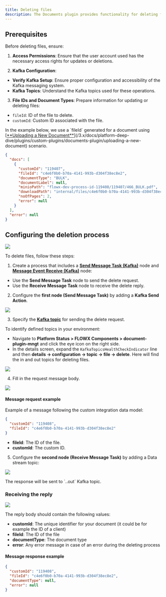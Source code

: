 ```yaml
---
title: Deleting files
description: The Documents plugin provides functionality for deleting files.
---
```


## Prerequisites

Before deleting files, ensure:

1. **Access Permissions**: Ensure that the user account used has the necessary access rights for updates or deletions.

2. **Kafka Configuration**:

- **Verify Kafka Setup**: Ensure proper configuration and accessibility of the Kafka messaging system.
- **Kafka Topics**: Understand the Kafka topics used for these operations.

3.  **File IDs and Document Types**: Prepare information for updating or deleting files:
 
- `fileId`: ID of the file to delete.
- `customId`: Custom ID associated with the file.

<Info>
In the example below, we use a `fileId` generated for a document using [<u>**Uploading a New Document**</u>](/3.x/docs/platform-deep-dive/plugins/custom-plugins/documents-plugin/uploading-a-new-document) scenario.

```json
{
  "docs": [
    {
      "customId": "119407",
      "fileId": "c4e6f0b0-b70a-4141-993b-d304f38ec8e2",
      "documentType": "BULK",
      "documentLabel": null,
      "minioPath": "flowx-dev-process-id-119408/119407/466_BULK.pdf",
      "downloadPath": "internal/files/c4e6f0b0-b70a-4141-993b-d304f38ec8e2/download",
      "noOfPages": 2,
      "error": null
    }
  ],
  "error": null
}
```
</Info>

## Configuring the deletion process

![](https://s3.eu-west-1.amazonaws.com/docx.flowx.ai/release34/delete_file_proc.png)

To delete files, follow these steps:

1. Create a process that includes a [**Send Message Task (Kafka)**](../../../../building-blocks/node/message-send-received-task-node) node and [**Message Event Receive (Kafka)**](/3.x/docs/building-blocks/node/message-send-received-task-node#configuring-a-message-receive-task-node) node:

* Use the **Send Message Task** node to send the delete request.
* Use the **Receive Message Task** node to receive the delete reply.

2. Configure the **first node (Send Message Task)** by adding a **Kafka Send Action**.

![](https://s3.eu-west-1.amazonaws.com/docx.flowx.ai/release34/delete_file_action.png)

3. Specify the [**Kafka topic**](../../../../../setup-guides/plugins-setup-guide/documents-plugin-setup) for sending the delete request.

<Tip>
To identify defined topics in your environment:

-  Navigate to **Platform Status > FLOWX Components > document-plugin-mngt** and click the eye icon on the right side.
-  In the details screen, expand the `KafkaTopicsHealthCheckIndicator` line and then **details → configuration → topic → file → delete**. Here will find the in and out topics for deleting files.

![](https://s3.eu-west-1.amazonaws.com/docx.flowx.ai/release34/delete_topics.png)
</Tip>

4. Fill in the request message body.

![](https://s3.eu-west-1.amazonaws.com/docx.flowx.ai/release34/delete_request_message.png)

#### Message request example

Example of a message following the custom integration data model:

```json
{
  "customId": "119408",
  "fileId": "c4e6f0b0-b70a-4141-993b-d304f38ec8e2"
}
```

* **fileId**: The ID of the file.
* **customId**: The custom ID.

5. Configure the **second node (Receive Message Task)** by adding a Data stream topic:

![](https://s3.eu-west-1.amazonaws.com/docx.flowx.ai/release34/delete_stream.png)


<Info>
The response will be sent to `..out` Kafka topic.
</Info>


### Receiving the reply

![](https://s3.eu-west-1.amazonaws.com/docx.flowx.ai/release34/delete_response.png)

The reply body should contain the following values:

- **customId**: The unique identifier for your document (it could be for example the ID of a client)
- **fileId**: The ID of the file
- **documentType**: The document type
- **error**: Any error message in case of an error during the deleting process

#### Message response example

```json
{
  "customId": "119408",
  "fileId": "c4e6f0b0-b70a-4141-993b-d304f38ec8e2",
  "documentType": null,
  "error": null
}
```